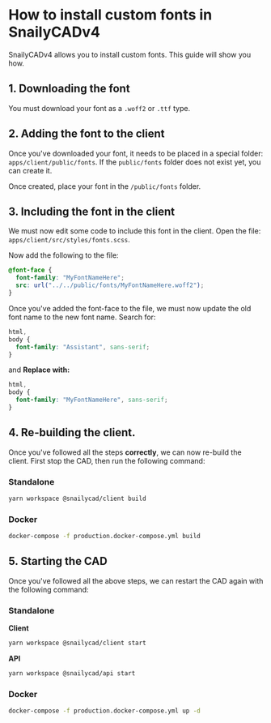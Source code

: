 # How to install custom fonts in SnailyCADv4

SnailyCADv4 allows you to install custom fonts. This guide will show you how.

## 1. Downloading the font

You must download your font as a `.woff2` or `.ttf` type.

## 2. Adding the font to the client

Once you've downloaded your font, it needs to be placed in a special folder: `apps/client/public/fonts`.
If the `public/fonts` folder does not exist yet, you can create it.

Once created, place your font in the `/public/fonts` folder.

## 3. Including the font in the client

We must now edit some code to include this font in the client. Open the file: `apps/client/src/styles/fonts.scss`.

Now add the following to the file:

```scss
@font-face {
  font-family: "MyFontNameHere";
  src: url("../../public/fonts/MyFontNameHere.woff2");
}
```

Once you've added the font-face to the file, we must now update the old font name to the new font name.
Search for:

```scss
html,
body {
  font-family: "Assistant", sans-serif;
}
```

and **Replace with:**

```scss
html,
body {
  font-family: "MyFontNameHere", sans-serif;
}
```

## 4. Re-building the client.

Once you've followed all the steps **correctly**, we can now re-build the client. First stop the CAD, then run the following command:

### Standalone

```sh
yarn workspace @snailycad/client build
```

### Docker

```sh
docker-compose -f production.docker-compose.yml build
```

## 5. Starting the CAD

Once you've followed all the above steps, we can restart the CAD again with the following command:

### Standalone

**Client**

```bash
yarn workspace @snailycad/client start
```

**API**

```bash
yarn workspace @snailycad/api start
```

### Docker

```bash
docker-compose -f production.docker-compose.yml up -d
```
